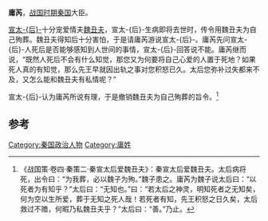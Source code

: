 '''庸芮'''，[[战国时期|战国时期]][[秦国|秦国]]大臣。

[[宣太后|宣太-{后}-]]十分宠爱情夫[[魏丑夫|魏丑夫]]，宣太-{后}-生病即将去世时，传令用魏丑夫为自己殉葬。魏丑夫得知后十分害怕，于是请庸芮游说宣太-{后}-。庸芮先问宣太-{后}-人死后是否能够感知到人世间的事情，宣太-{后}-回答说不能。庸芮继而说，“既然人死后不会有什么知觉，那您又为何要将自己心爱的人置于死地？如果死人真的有知觉，那么先王早就因出轨之事对您积怒已久。太后您弥补过失都来不及，又怎么能和魏丑夫有私情呢？”

宣太-{后}-认为庸芮所说有理，于是撤销魏丑夫为自己殉葬的旨令。<ref>《战国策·卷四·秦策二·秦宣太后爱魏丑夫》：秦宣太后爱魏丑夫。太后病将死，出令曰：“为我葬，必以魏子为殉。”魏子患之。庸芮为魏子说太后曰：“以死者为有知乎？”太后曰：“无知也。”曰：“若太后之神灵，明知死者之无知矣，何为空以生所爱，葬于无知之死人哉！若死者有知，先王积怒之日久矣，太后救过不赡，何暇乃私魏丑夫乎？”太后曰：“善。”乃止。</ref>

== 参考 ==
{{reflist}}
{{战国人物小作品}}

[[Category:秦国政治人物|Category:秦国政治人物]]
[[Category:庸姓|Category:庸姓]]